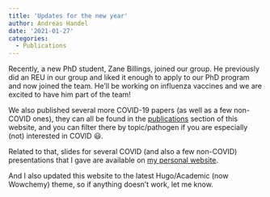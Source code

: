 ```yaml
---
title: 'Updates for the new year'
author: Andreas Handel
date: '2021-01-27'
categories:
  - Publications
---
```


Recently, a new PhD student, Zane Billings, joined our group. He previously did an REU in our group and liked it enough to apply to our PhD program and now joined the team. He'll be working on influenza vaccines and we are excited to have him part of the team!

We also published several more COVID-19 papers (as well as a few non-COVID ones), they can all be found in the [publications](/publications.qmd) section of this website, and you can filter there by topic/pathogen if you are especially (not) interested in COVID 😃.

Related to that, slides for several COVID (and also a few non-COVID) presentations that I gave are available on [my personal website](https://www.andreashandel.com/talk/).

And I also updated this website to the latest Hugo/Academic (now Wowchemy) theme, so if anything doesn't work, let me know.

